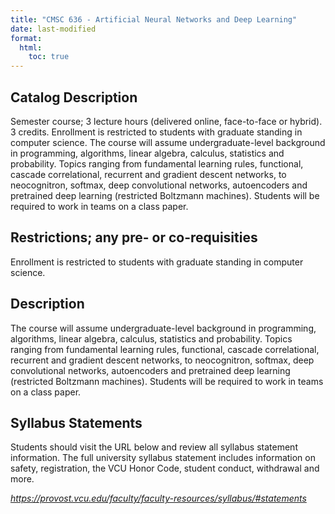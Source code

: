 ```yaml
---
title: "CMSC 636 - Artificial Neural Networks and Deep Learning"
date: last-modified
format:
  html:
    toc: true
---
```


## Catalog Description

Semester course; 3 lecture hours (delivered online, face-to-face or hybrid). 3 credits. Enrollment is restricted to students with graduate standing in computer science. The course will assume undergraduate-level background in programming, algorithms, linear algebra, calculus, statistics and probability. Topics ranging from fundamental learning rules, functional, cascade correlational, recurrent and gradient descent networks, to neocognitron, softmax, deep convolutional networks, autoencoders and pretrained deep learning (restricted Boltzmann machines). Students will be required to work in teams on a class paper.


## Restrictions; any pre- or co-requisities
 
Enrollment is restricted to students with graduate standing in computer science.

## Description

The course will assume undergraduate-level background in programming, algorithms, linear algebra, calculus, statistics and probability. Topics ranging from fundamental learning rules, functional, cascade correlational, recurrent and gradient descent networks, to neocognitron, softmax, deep convolutional networks, autoencoders and pretrained deep learning (restricted Boltzmann machines). Students will be required to work in teams on a class paper.

## Syllabus Statements

Students should visit the URL below and review all syllabus statement information. The full university syllabus statement includes information on safety, registration, the VCU Honor Code, student conduct, withdrawal and more.

*<https://provost.vcu.edu/faculty/faculty-resources/syllabus/#statements>*


